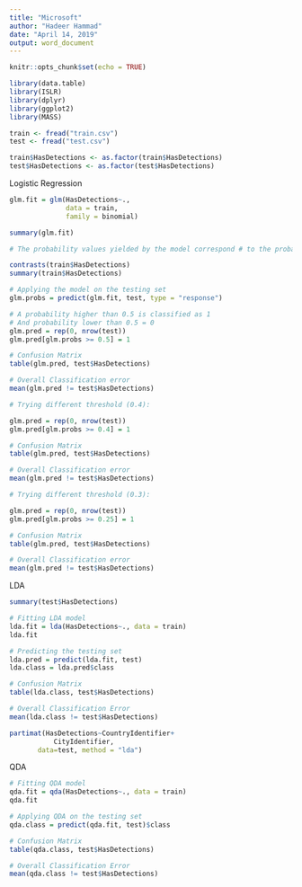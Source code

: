 ---
title: "Microsoft"
author: "Hadeer Hammad"
date: "April 14, 2019"
output: word_document
---

```{r setup, include=FALSE}
knitr::opts_chunk$set(echo = TRUE)
```

```{r}
library(data.table)
library(ISLR)
library(dplyr)
library(ggplot2)
library(MASS)
```

```{r}
train <- fread("train.csv")
test <- fread("test.csv")

train$HasDetections <- as.factor(train$HasDetections)
test$HasDetections <- as.factor(test$HasDetections)
```


Logistic Regression
```{r}
glm.fit = glm(HasDetections~., 
              data = train, 
              family = binomial)

summary(glm.fit)

```

```{r}
# The probability values yielded by the model correspond # to the probability of getting infected by Malware

contrasts(train$HasDetections) 
summary(train$HasDetections)

```

```{r}
# Applying the model on the testing set
glm.probs = predict(glm.fit, test, type = "response")

```

```{r}
# A probability higher than 0.5 is classified as 1
# And probability lower than 0.5 = 0
glm.pred = rep(0, nrow(test))
glm.pred[glm.probs >= 0.5] = 1
```

```{r}
# Confusion Matrix
table(glm.pred, test$HasDetections)

# Overall Classification error
mean(glm.pred != test$HasDetections)
```


```{r}
# Trying different threshold (0.4):

glm.pred = rep(0, nrow(test))
glm.pred[glm.probs >= 0.4] = 1

# Confusion Matrix
table(glm.pred, test$HasDetections)

# Overall Classification error
mean(glm.pred != test$HasDetections) 

```

```{r}
# Trying different threshold (0.3):

glm.pred = rep(0, nrow(test))
glm.pred[glm.probs >= 0.25] = 1

# Confusion Matrix
table(glm.pred, test$HasDetections)

# Overall Classification error
mean(glm.pred != test$HasDetections)
```

LDA
```{r}

summary(test$HasDetections)

# Fitting LDA model
lda.fit = lda(HasDetections~., data = train)
lda.fit

# Predicting the testing set
lda.pred = predict(lda.fit, test)
lda.class = lda.pred$class

# Confusion Matrix
table(lda.class, test$HasDetections)

# Overall Classification Error
mean(lda.class != test$HasDetections)

```


```{r}
partimat(HasDetections~CountryIdentifier+
           CityIdentifier,
       data=test, method = "lda")

```

QDA
```{r}
# Fitting QDA model
qda.fit = qda(HasDetections~., data = train)
qda.fit

# Applying QDA on the testing set
qda.class = predict(qda.fit, test)$class

# Confusion Matrix
table(qda.class, test$HasDetections)

# Overall Classification Error
mean(qda.class != test$HasDetections)

```








